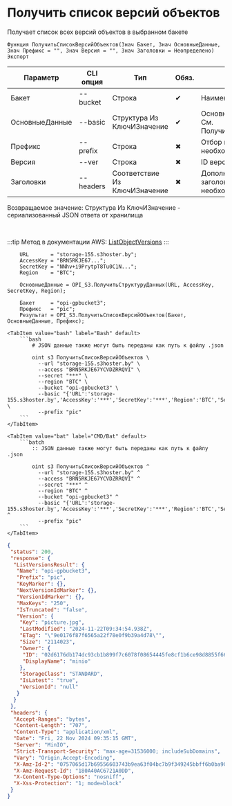 ﻿---
sidebar_position: 15
---


# Получить список версий объектов
 Получает список всех версий объектов в выбранном бакете



`Функция ПолучитьСписокВерсийОбъектов(Знач Бакет, Знач ОсновныеДанные, Знач Префикс = "", Знач Версия = "", Знач Заголовки = Неопределено) Экспорт`

  | Параметр | CLI опция | Тип | Обяз. | Назначение |
  |-|-|-|-|-|
  | Бакет | --bucket | Строка | &#x2714; | Наименование бакета |
  | ОсновныеДанные | --basic | Структура Из КлючИЗначение | &#x2714; | Основные данные запроса. См. ПолучитьСтруктуруДанных |
  | Префикс | --prefix | Строка | &#x2716; | Отбор по префиксу, если необходимо |
  | Версия | --ver | Строка | &#x2716; | ID версии начала списка |
  | Заголовки | --headers | Соответствие Из КлючИЗначение | &#x2716; | Дополнительные заголовки запроса, если необходимо |

  
  Возвращаемое значение:   Структура Из КлючИЗначение - сериализованный JSON ответа от хранилища

<br/>

:::tip
Метод в документации AWS: [ListObjectVersions](https://docs.aws.amazon.com/AmazonS3/latest/API/API_ListObjectVersions.html)
:::
<br/>


```bsl title="Пример использования для 1С:Предприятие/OneScript"
    URL       = "storage-155.s3hoster.by";
    AccessKey = "BRN5RKJE67...";
    SecretKey = "NNhv+i9PrytpT8Tu0C1N...";
    Region    = "BTC";

    ОсновныеДанные = OPI_S3.ПолучитьСтруктуруДанных(URL, AccessKey, SecretKey, Region);

    Бакет     = "opi-gpbucket3";
    Префикс   = "pic";
    Результат = OPI_S3.ПолучитьСписокВерсийОбъектов(Бакет, ОсновныеДанные, Префикс);
```
    

 <Tabs>
  
    <TabItem value="bash" label="Bash" default>
        ```bash
            # JSON данные также могут быть переданы как путь к файлу .json
            
            oint s3 ПолучитьСписокВерсийОбъектов \
              --url "storage-155.s3hoster.by" \
              --access "BRN5RKJE67YCVDZRRQVI" \
              --secret "***" \
              --region "BTC" \
              --bucket "opi-gpbucket3" \
              --basic "{'URL':'storage-155.s3hoster.by','AccessKey':'***','SecretKey':'***','Region':'BTC','Service':'s3'}" \
              --prefix "pic"
        ```
    </TabItem>
  
    <TabItem value="bat" label="CMD/Bat" default>
        ```batch
            :: JSON данные также могут быть переданы как путь к файлу .json
            
            oint s3 ПолучитьСписокВерсийОбъектов ^
              --url "storage-155.s3hoster.by" ^
              --access "BRN5RKJE67YCVDZRRQVI" ^
              --secret "***" ^
              --region "BTC" ^
              --bucket "opi-gpbucket3" ^
              --basic "{'URL':'storage-155.s3hoster.by','AccessKey':'***','SecretKey':'***','Region':'BTC','Service':'s3'}" ^
              --prefix "pic"
        ```
    </TabItem>
</Tabs>


```json title="Результат"
{
 "status": 200,
 "response": {
  "ListVersionsResult": {
   "Name": "opi-gpbucket3",
   "Prefix": "pic",
   "KeyMarker": {},
   "NextVersionIdMarker": {},
   "VersionIdMarker": {},
   "MaxKeys": "250",
   "IsTruncated": "false",
   "Version": {
    "Key": "picture.jpg",
    "LastModified": "2024-11-22T09:34:54.938Z",
    "ETag": "\"9e0176f87f6565a22f78e0f9b39a4d78\"",
    "Size": "2114023",
    "Owner": {
     "ID": "02d6176db174dc93cb1b899f7c6078f08654445fe8cf1b6ce98d8855f66bdbf4",
     "DisplayName": "minio"
    },
    "StorageClass": "STANDARD",
    "IsLatest": "true",
    "VersionId": "null"
   }
  }
 },
 "headers": {
  "Accept-Ranges": "bytes",
  "Content-Length": "707",
  "Content-Type": "application/xml",
  "Date": "Fri, 22 Nov 2024 09:35:15 GMT",
  "Server": "MinIO",
  "Strict-Transport-Security": "max-age=31536000; includeSubDomains",
  "Vary": "Origin,Accept-Encoding",
  "X-Amz-Id-2": "0757065d17b69556603743b9ea63f04bc7b9f349245bbff6b0ba901258e9c169",
  "X-Amz-Request-Id": "180A40AC6721A0DD",
  "X-Content-Type-Options": "nosniff",
  "X-Xss-Protection": "1; mode=block"
 }
}
```
